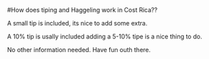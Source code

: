 #How does tiping and Haggeling work in Cost Rica??

A small tip is included, its nice to add some extra.

A 10% tip is usally included
adding a 5-10% tipe is a nice thing to do.

No other information needed. Have fun outh there.
